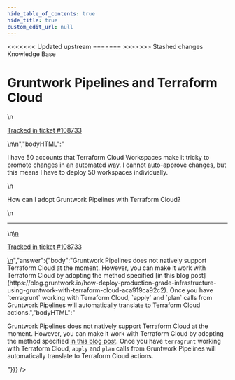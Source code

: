 ```yaml
---
hide_table_of_contents: true
hide_title: true
custom_edit_url: null
---
```



<head>
<<<<<<< Updated upstream
  <link rel="canonical" href="https://github.com/tnn-gruntwork-io/knowledge-base/discussions/451" />
=======
  <link rel="canonical" href="https://github.com/tnn-gruntwork-io/knowledge-base/discussions/451" />
>>>>>>> Stashed changes
</head>

<CenterLayout>
<span className="searchCategory">Knowledge Base</span>
<h1>Gruntwork Pipelines and Terraform Cloud</h1>
<GitHub discussion={{"id":"D_kwDOF8slf84APwhV","number":451,"author":{"login":"iangrunt"},"title":"Gruntwork Pipelines and Terraform Cloud","body":"\nI have 50 accounts that Terraform Cloud Workspaces make it tricky to promote changes in an automated way. I cannot auto-approve changes, but this means I have to deploy 50 workspaces individually. \r\n\r\nHow can I adopt Gruntwork Pipelines with Terraform Cloud?\n\n---\n\n<ins datetime=\"2022-06-09T14:06:47Z\">\n  <p><a href=\"https://support.gruntwork.io/hc/requests/108733\">Tracked in ticket #108733</a></p>\n</ins>\n","bodyHTML":"<p dir=\"auto\">I have 50 accounts that Terraform Cloud Workspaces make it tricky to promote changes in an automated way. I cannot auto-approve changes, but this means I have to deploy 50 workspaces individually.</p>\n<p dir=\"auto\">How can I adopt Gruntwork Pipelines with Terraform Cloud?</p>\n<hr>\n<ins datetime=\"2022-06-09T14:06:47Z\">\n  <p dir=\"auto\"><a href=\"https://support.gruntwork.io/hc/requests/108733\" rel=\"nofollow\">Tracked in ticket #108733</a></p>\n</ins>","answer":{"body":"Gruntwork Pipelines does not natively support Terraform Cloud at the moment. However, you can make it work with Terraform Cloud by adopting the method specified [in this blog post](https://blog.gruntwork.io/how-deploy-production-grade-infrastructure-using-gruntwork-with-terraform-cloud-aca919ca92c2). Once you have `terragrunt` working with Terraform Cloud, `apply` and `plan` calls from Gruntwork Pipelines will automatically translate to Terraform Cloud actions.","bodyHTML":"<p dir=\"auto\">Gruntwork Pipelines does not natively support Terraform Cloud at the moment. However, you can make it work with Terraform Cloud by adopting the method specified <a href=\"https://blog.gruntwork.io/how-deploy-production-grade-infrastructure-using-gruntwork-with-terraform-cloud-aca919ca92c2\" rel=\"nofollow\">in this blog post</a>. Once you have <code class=\"notranslate\">terragrunt</code> working with Terraform Cloud, <code class=\"notranslate\">apply</code> and <code class=\"notranslate\">plan</code> calls from Gruntwork Pipelines will automatically translate to Terraform Cloud actions.</p>"}}} />

</CenterLayout>
  

<!-- ##DOCS-SOURCER-START
{
  "sourcePlugin": "github-discussions",
  "hash": "037d63691fdf7a006d56fec516f25b89"
}
##DOCS-SOURCER-END -->
